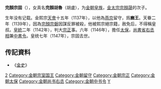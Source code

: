 '''完顏宗固'''（{{bd|?||1147年|catIdx=W}}），女真名'''完顏胡魯'''（胡盧），为[[金朝|金朝]][[皇族|皇族]]，[[金太宗|金太宗完顏晟]]的次子。

生年没有记载。金熙宗[[天会_(金朝)|天會]]十五年（1137年），以他為[[燕京|燕京]]留守，爲'''豳王'''。天眷二年（1139年），因為[[完顏宗磐|完顏宗磐]]因謀反罪被殺，他被熙宗絕宗籍，赦免后，不得稱皇叔。[[皇統|皇統]]二年（1142年），判大[[宗正|宗正]]事。六年（1146年），擔任[[太保|太保]]，[[尚書省|尚書省]][[右丞相|右丞相]]兼[[中書令|中書令]]。皇统七年（1147年），宗固去世。

== 传記資料 ==
*《[[金史|金史]]》

{{中国历史小作品}}
{{DEFAULTSORT:W完顏}}
[[Category:金太宗皇子|2]]
[[Category:金朝宗室国王|Category:金朝宗室国王]]
[[Category:金朝留守|Category:金朝留守]]
[[Category:金朝宗正|Category:金朝宗正]]
[[Category:金朝太保|Category:金朝太保]]
[[Category:金朝尚书右丞|Category:金朝尚书右丞]]
[[Category:金朝中书令|Category:金朝中书令]]
[[Category:完顏氏|Y]]